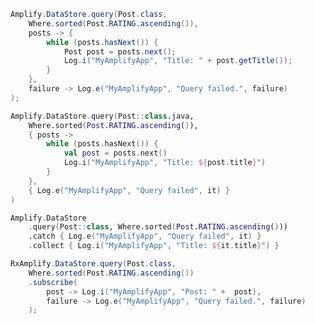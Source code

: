 <BlockSwitcher>

<CodeBlock name="Java">

```java
Amplify.DataStore.query(Post.class,
    Where.sorted(Post.RATING.ascending()),
    posts -> {
        while (posts.hasNext()) {
            Post post = posts.next();
            Log.i("MyAmplifyApp", "Title: " + post.getTitle());
        }
    },
    failure -> Log.e("MyAmplifyApp", "Query failed.", failure)
);
```

</CodeBlock>

<CodeBlock name="Kotlin - Callbacks">

```kotlin
Amplify.DataStore.query(Post::class.java,
    Where.sorted(Post.RATING.ascending()),
    { posts ->
        while (posts.hasNext()) {
            val post = posts.next()
            Log.i("MyAmplifyApp", "Title: ${post.title}")
        }
    },
    { Log.e("MyAmplifyApp", "Query failed", it) }
)
```

</CodeBlock>

<CodeBlock name="Kotlin - Coroutines (Beta)">

```kotlin
Amplify.DataStore
    .query(Post::class, Where.sorted(Post.RATING.ascending()))
    .catch { Log.e("MyAmplifyApp", "Query failed", it) }
    .collect { Log.i("MyAmplifyApp", "Title: ${it.title}") }
```

</CodeBlock>

<CodeBlock name="RxJava">

```java
RxAmplify.DataStore.query(Post.class,
    Where.sorted(Post.RATING.ascending())
    .subscribe(
        post -> Log.i("MyAmplifyApp", "Post: " +  post),
        failure -> Log.e("MyAmplifyApp", "Query failed.", failure)
    );
```

</CodeBlock>

</BlockSwitcher>
